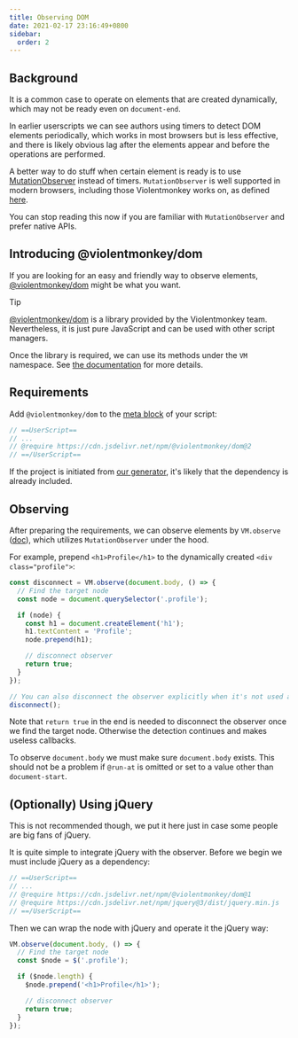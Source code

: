 ```yaml
---
title: Observing DOM
date: 2021-02-17 23:16:49+0800
sidebar:
  order: 2
---
```


## Background

It is a common case to operate on elements that are created dynamically, which may not be ready even on `document-end`.

In earlier userscripts we can see authors using timers to detect DOM elements periodically, which works in most browsers but is less effective, and there is likely obvious lag after the elements appear and before the operations are performed.

A better way to do stuff when certain element is ready is to use [MutationObserver](https://developer.mozilla.org/en-US/docs/Web/API/MutationObserver) instead of timers. `MutationObserver` is well supported in modern browsers, including those Violentmonkey works on, as defined [here](https://github.com/violentmonkey/violentmonkey/blob/master/.browserslistrc).

You can stop reading this now if you are familiar with `MutationObserver` and prefer native APIs.

## Introducing @violentmonkey/dom

If you are looking for an easy and friendly way to observe elements, [@violentmonkey/dom][vm-dom] might be what you want.

> [!TIP]
>
> [@violentmonkey/dom][vm-dom] is a library provided by the Violentmonkey team. Nevertheless, it is just pure JavaScript and can be used with other script managers.

Once the library is required, we can use its methods under the `VM` namespace. See [the documentation](https://www.jsdocs.io/package/@violentmonkey/dom) for more details.

## Requirements

Add `@violentmonkey/dom` to the [meta block](/api/metadata-block/) of your script:

```js {3}
// ==UserScript==
// ...
// @require https://cdn.jsdelivr.net/npm/@violentmonkey/dom@2
// ==/UserScript==
```

If the project is initiated from [our generator](https://github.com/violentmonkey/generator-userscript), it's likely that the dependency is already included.

## Observing

After preparing the requirements, we can observe elements by `VM.observe` ([doc](https://www.jsdocs.io/package/@violentmonkey/dom#observe)), which utilizes `MutationObserver` under the hood.

For example, prepend `<h1>Profile</h1>` to the dynamically created `<div class="profile">`:

```js
const disconnect = VM.observe(document.body, () => {
  // Find the target node
  const node = document.querySelector('.profile');

  if (node) {
    const h1 = document.createElement('h1');
    h1.textContent = 'Profile';
    node.prepend(h1);

    // disconnect observer
    return true;
  }
});

// You can also disconnect the observer explicitly when it's not used any more
disconnect();
```

Note that `return true` in the end is needed to disconnect the observer once we find the target node. Otherwise the detection continues and makes useless callbacks.

To observe `document.body` we must make sure `document.body` exists. This should not be a problem if `@run-at` is omitted or set to a value other than `document-start`.

## (Optionally) Using jQuery

This is not recommended though, we put it here just in case some people are big fans of jQuery.

It is quite simple to integrate jQuery with the observer. Before we begin we must include jQuery as a dependency:

```js {4}
// ==UserScript==
// ...
// @require https://cdn.jsdelivr.net/npm/@violentmonkey/dom@1
// @require https://cdn.jsdelivr.net/npm/jquery@3/dist/jquery.min.js
// ==/UserScript==
```

Then we can wrap the node with jQuery and operate it the jQuery way:

```js
VM.observe(document.body, () => {
  // Find the target node
  const $node = $('.profile');

  if ($node.length) {
    $node.prepend('<h1>Profile</h1>');

    // disconnect observer
    return true;
  }
});
```

[vm-dom]: https://github.com/violentmonkey/vm-dom
